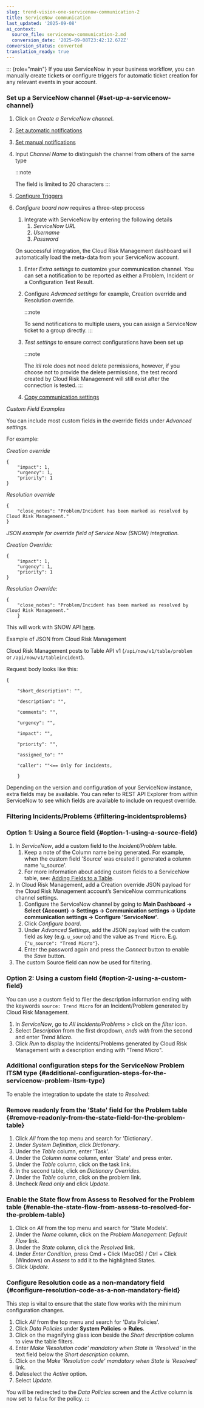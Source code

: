 ```yaml
---
slug: trend-vision-one-servicenow-communication-2
title: ServiceNow communication
last_updated: '2025-09-08'
ai_context:
  source_file: servicenow-communication-2.md
  conversion_date: '2025-09-08T23:42:12.672Z'
conversion_status: converted
translation_ready: true
---
```


::: {role="main"}
If you use ServiceNow in your business workflow, you can manually create tickets or configure triggers for automatic ticket creation for any relevant events in your account.

### Set up a ServiceNow channel {#set-up-a-servicenow-channel}

1.  Click on *Create a ServiceNow channel*.

2.  [Set automatic notifications](toggle-automatic-notifications.mdx)

3.  [Set manual notifications](toggle-manual-notifications.mdx)

4.  Input *Channel Name* to distinguish the channel from others of the same type

    :::note

    The field is limited to 20 characters
    :::

5.  [Configure Triggers](communication-triggers.mdx)

6.  *Configure board now* requires a three-step process

    1.  Integrate with ServiceNow by entering the following details
        1.  *ServiceNow URL*
        2.  *Username*
        3.  *Password*

    On successful integration, the Cloud Risk Management dashboard will automatically load the meta-data from your ServiceNow account.

    1.  Enter *Extra settings* to customize your communication channel. You can set a notification to be reported as either a Problem, Incident or a Configuration Test Result.
    2.  Configure *Advanced settings* for example, Creation override and Resolution override.

        :::note

        To send notifications to multiple users, you can assign a ServiceNow ticket to a group directly.
        :::
    3.  *Test settings* to ensure correct configurations have been set up

        :::note

        The *itil* role does not need delete permissions, however, if you choose not to provide the delete permissions, the test record created by Cloud Risk Management will still exist after the connection is tested.
        :::
    4.  [Copy communication settings](copy-communication-settings.mdx)

*Custom Field Examples*

You can include most custom fields in the override fields under *Advanced settings.*

For example:

*Creation override*

``` codeblock
{
    "impact": 1,
    "urgency": 1,
    "priority": 1
}
```

*Resolution override*

``` codeblock
{
    "close_notes": "Problem/Incident has been marked as resolved by Cloud Risk Management."
}
```

*JSON example for override field of Service Now (SNOW) integration.*

*Creation Override:*

``` codeblock
{
    "impact": 1,
    "urgency": 1,
    "priority": 1
}
```

*Resolution Override:*

``` codeblock
{
    "close_notes": "Problem/Incident has been marked as resolved by Cloud Risk Management."
    }
```

This will work with SNOW API [here](https://developer.servicenow.com/dev.do).

Example of JSON from Cloud Risk Management

Cloud Risk Management posts to Table API v1 (`/api/now/v1/table/problem` or `/api/now/v1/tableincident`).

Request body looks like this:

``` codeblock
{

    "short_description": "",
    
    "description": "",
    
    "comments": "",
    
    "urgency": "",
    
    "impact": "",
    
    "priority": "",
    
    "assigned_to": "" 
    
    "caller": ""<== Only for incidents,
    
    }
```

Depending on the version and configuration of your ServiceNow instance, extra fields may be available. You can refer to REST API Explorer from within ServiceNow to see which fields are available to include on request override.

### Filtering Incidents/Problems {#filtering-incidentsproblems}

### Option 1: Using a Source field {#option-1-using-a-source-field}

1.  In *ServiceNow*, add a custom field to the *Incident/Problem* table.
    1.  Keep a note of the Column name being generated. For example, when the custom field 'Source' was created it generated a column name 'u_source'.
    2.  For more information about adding custom fields to a ServiceNow table, see: [Adding Fields to a Table](https://developer.servicenow.com/dev.do).
2.  In Cloud Risk Management, add a Creation override JSON payload for the Cloud Risk Management account’s ServiceNow communications channel settings.
    1.  Configure the ServiceNow channel by going to **Main Dashboard → Select {Account} → Settings → Communication settings → Update communication settings → Configure 'ServiceNow'**.
    2.  Click *Configure board*.
    3.  Under *Advanced Settings*, add the JSON payload with the custom field as key (e.g. `u_source`) and the value as `Trend Micro`. E.g. `{"u_source": "Trend Micro"}`.
    4.  Enter the password again and press the *Connect* button to enable the *Save* button.
3.  The custom Source field can now be used for filtering.

### Option 2: Using a custom field {#option-2-using-a-custom-field}

You can use a custom field to filer the description information ending with the keywords `source: Trend Micro` for an Incident/Problem generated by Cloud Risk Management.

1.  In *ServiceNow*, go to *All Incidents/Problems* \> click on the *filter* icon.
2.  Select *Description* from the first dropdown, *ends with* from the second and enter *Trend Micro*.
3.  Click *Run* to display the Incidents/Problems generated by Cloud Risk Management with a description ending with "Trend Micro".

### Additional configuration steps for the ServiceNow Problem ITSM type {#additional-configuration-steps-for-the-servicenow-problem-itsm-type}

To enable the integration to update the state to *Resolved*:

### Remove readonly from the 'State' field for the Problem table {#remove-readonly-from-the-state-field-for-the-problem-table}

1.  Click *All* from the top menu and search for 'Dictionary'.
2.  Under *System Definition*, click *Dictionary*.
3.  Under the *Table* column, enter 'Task'.
4.  Under the *Column name* column, enter 'State' and press enter.
5.  Under the *Table* column, click on the task link.
6.  In the second table, click on *Dictionary Overrides*.
7.  Under the *Table* column, click on the problem link.
8.  Uncheck *Read only* and click *Update*.

### Enable the State flow from Assess to Resolved for the Problem table {#enable-the-state-flow-from-assess-to-resolved-for-the-problem-table}

1.  Click on *All* from the top menu and search for 'State Models'.
2.  Under the *Name* column, click on the *Problem Management: Default Flow* link.
3.  Under the *State* column, click the *Resolved* link.
4.  Under *Enter Condition*, press Cmd + Click (MacOS) / Ctrl + Click (Windows) on *Assess* to add it to the highlighted States.
5.  Click *Update*.

### Configure Resolution code as a non-mandatory field {#configure-resolution-code-as-a-non-mandatory-field}

This step is vital to ensure that the state flow works with the minimum configuration changes.

1.  Click *All* from the top menu and search for 'Data Policies'.
2.  Click *Data Policies* under **System Policies → Rules**.
3.  Click on the magnifying glass icon beside the *Short description* column to view the table filters.
4.  Enter *Make 'Resolution code' mandatory when State is 'Resolved'* in the text field below the *Short description* column.
5.  Click on the *Make 'Resolution code' mandatory when State is 'Resolved'* link.
6.  Deleselect the *Active* option.
7.  Select *Update*.

You will be redirected to the *Data Policies* screen and the *Active* column is now set to `false` for the policy.
:::
